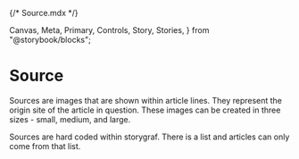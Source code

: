 {/* Source.mdx */}

  Canvas,
  Meta,
  Primary,
  Controls,
  Story,
  Stories,
} from "@storybook/blocks";


<Meta of={Source} />

# Source

Sources are images that are shown within article lines. They represent the origin site of the article in question. These images can be created in three sizes - small, medium, and large.

Sources are hard coded within storygraf. There is a list and articles can only come from that list.

<Primary />
<Controls />
<Stories />
